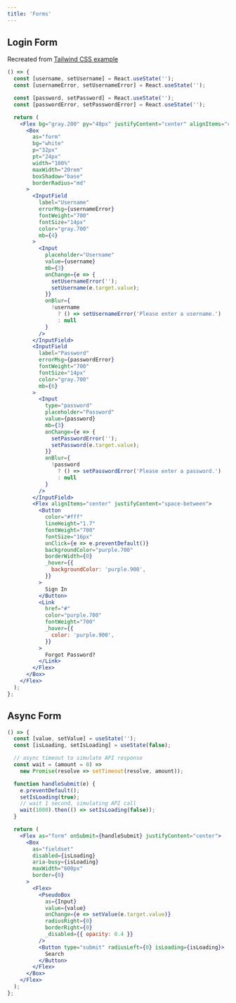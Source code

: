 ```yaml
---
title: 'Forms'
---
```


## Login Form

Recreated from [Tailwind CSS example](https://tailwindcss.com/components/forms)

```jsx live
() => {
  const [username, setUsername] = React.useState('');
  const [usernameError, setUsernameError] = React.useState('');

  const [password, setPassword] = React.useState('');
  const [passwordError, setPasswordError] = React.useState('');

  return (
    <Flex bg="gray.200" py="40px" justifyContent="center" alignItems="center">
      <Box
        as="form"
        bg="white"
        p="32px"
        pt="24px"
        width="100%"
        maxWidth="20rem"
        boxShadow="base"
        borderRadius="md"
      >
        <InputField
          label="Username"
          errorMsg={usernameError}
          fontWeight="700"
          fontSize="14px"
          color="gray.700"
          mb={4}
        >
          <Input
            placeholder="Username"
            value={username}
            mb={3}
            onChange={e => {
              setUsernameError('');
              setUsername(e.target.value);
            }}
            onBlur={
              !username
                ? () => setUsernameError('Please enter a username.')
                : null
            }
          />
        </InputField>
        <InputField
          label="Password"
          errorMsg={passwordError}
          fontWeight="700"
          fontSize="14px"
          color="gray.700"
          mb={6}
        >
          <Input
            type="password"
            placeholder="Password"
            value={password}
            mb={3}
            onChange={e => {
              setPasswordError('');
              setPassword(e.target.value);
            }}
            onBlur={
              !password
                ? () => setPasswordError('Please enter a password.')
                : null
            }
          />
        </InputField>
        <Flex alignItems="center" justifyContent="space-between">
          <Button
            color="#fff"
            lineHeight="1.7"
            fontWeight="700"
            fontSize="16px"
            onClick={e => e.preventDefault()}
            backgroundColor="purple.700"
            borderWidth={0}
            _hover={{
              backgroundColor: 'purple.900',
            }}
          >
            Sign In
          </Button>
          <Link
            href="#"
            color="purple.700"
            fontWeight="700"
            _hover={{
              color: 'purple.900',
            }}
          >
            Forgot Password?
          </Link>
        </Flex>
      </Box>
    </Flex>
  );
};
```

## Async Form

```jsx live
() => {
  const [value, setValue] = useState('');
  const [isLoading, setIsLoading] = useState(false);

  // async timeout to simulate API response
  const wait = (amount = 0) =>
    new Promise(resolve => setTimeout(resolve, amount));

  function handleSubmit(e) {
    e.preventDefault();
    setIsLoading(true);
    // wait 1 second, simulating API call
    wait(1000).then(() => setIsLoading(false));
  }

  return (
    <Flex as="form" onSubmit={handleSubmit} justifyContent="center">
      <Box
        as="fieldset"
        disabled={isLoading}
        aria-busy={isLoading}
        maxWidth="600px"
        border={0}
      >
        <Flex>
          <PseudoBox
            as={Input}
            value={value}
            onChange={e => setValue(e.target.value)}
            radiusRight={0}
            borderRight={0}
            _disabled={{ opacity: 0.4 }}
          />
          <Button type="submit" radiusLeft={0} isLoading={isLoading}>
            Search
          </Button>
        </Flex>
      </Box>
    </Flex>
  );
};
```
